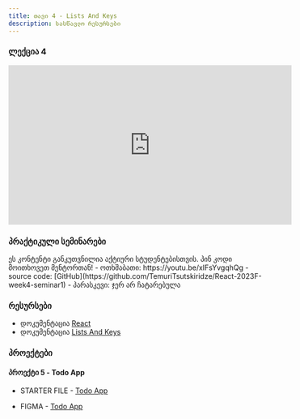 ```yaml
---
title: თავი 4 - Lists And Keys
description: სასწავლო რესურსები
---
```


### ლექცია 4

<iframe
  width="560"
  height="315"
  src="https://www.youtube.com/embed/kVeYgrCN0Uw?si=I8VMHZUGDnc5c-5v"
  title="YouTube video player"
  frameborder="0"
  allow="accelerometer; autoplay; clipboard-write; encrypted-media; gyroscope; picture-in-picture; web-share"
  allowFullScreen
></iframe>

### პრაქტიკული სემინარები

<Card>
  <PinCodeProtectedContent>
    <Locked>
      ეს კონტენტი განკუთვნილია აქტიური სტუდენტებისთვის. პინ კოდი მოითხოვეთ
      მენტორთან!
    </Locked>
    <Unlocked>
      - ოთხშაბათი: https://youtu.be/xIFsYvgqhQg
        - source code: [GitHub](https://github.com/TemuriTsutskiridze/React-2023F-week4-seminar1)
      - პარასკევი: ჯერ არ ჩატარებულა
    </Unlocked>
  </PinCodeProtectedContent>
</Card>

### რესურსები

- დოკუმენტაცია [React](https://react.dev)
- დოკუმენტაცია [Lists And Keys](https://react.dev/learn/rendering-lists)

### პროექტები

#### პროექტი 5 - Todo App

- STARTER FILE - [Todo App](https://drive.google.com/file/d/1lPIpnw5CWwN0WwEn7w3m7xZEmkODwW2w/view?usp=drive_link)

- FIGMA - [Todo App](https://www.figma.com/file/b7FVr6rdP41bximGXp0U3r/todo-app)
